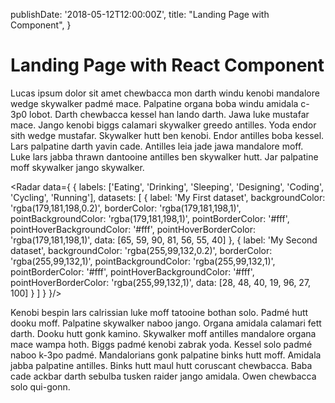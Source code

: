  publishDate: '2018-05-12T12:00:00Z',
  title: "Landing Page with Component",
}


<Container>

# Landing Page with React Component

Lucas ipsum dolor sit amet chewbacca mon darth windu kenobi mandalore wedge skywalker padmé mace. Palpatine organa boba windu amidala c-3p0 lobot. Darth chewbacca kessel han lando darth. Jawa luke mustafar mace. Jango kenobi biggs calamari skywalker greedo antilles. Yoda endor sith wedge mustafar. Skywalker hutt ben kenobi. Endor antilles boba kessel. Lars palpatine darth yavin cade. Antilles leia jade jawa mandalore moff. Luke lars jabba thrawn dantooine antilles ben skywalker hutt. Jar palpatine moff skywalker jango skywalker.

<Component/>

<Radar data={
{
  labels: ['Eating', 'Drinking', 'Sleeping', 'Designing', 'Coding', 'Cycling', 'Running'],
  datasets: [
    {
      label: 'My First dataset',
      backgroundColor: 'rgba(179,181,198,0.2)',
      borderColor: 'rgba(179,181,198,1)',
      pointBackgroundColor: 'rgba(179,181,198,1)',
      pointBorderColor: '#fff',
      pointHoverBackgroundColor: '#fff',
      pointHoverBorderColor: 'rgba(179,181,198,1)',
      data: [65, 59, 90, 81, 56, 55, 40]
    },
    {
      label: 'My Second dataset',
      backgroundColor: 'rgba(255,99,132,0.2)',
      borderColor: 'rgba(255,99,132,1)',
      pointBackgroundColor: 'rgba(255,99,132,1)',
      pointBorderColor: '#fff',
      pointHoverBackgroundColor: '#fff',
      pointHoverBorderColor: 'rgba(255,99,132,1)',
      data: [28, 48, 40, 19, 96, 27, 100]
    }
  ]
}
}/>


Kenobi bespin lars calrissian luke moff tatooine bothan solo. Padmé hutt dooku moff. Palpatine skywalker naboo jango. Organa amidala calamari fett darth. Dooku hutt gonk kamino. Skywalker moff antilles mandalore organa mace wampa hoth. Biggs padmé kenobi zabrak yoda. Kessel solo padmé naboo k-3po padmé. Mandalorians gonk palpatine binks hutt moff. Amidala jabba palpatine antilles. Binks hutt maul hutt coruscant chewbacca. Baba cade ackbar darth sebulba tusken raider jango amidala. Owen chewbacca solo qui-gonn.
</Container>

